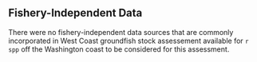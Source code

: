 ## Fishery-Independent Data

There were no fishery-independent data sources that are commonly incorporated in West Coast groundfish stock assessement available for `r spp` off the Washington coast to be considered for this assessment.